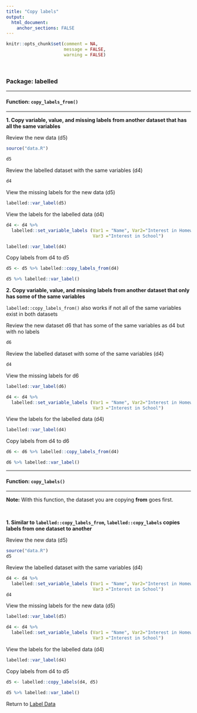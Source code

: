 ```yaml
---
title: "Copy labels"
output: 
  html_document:
    anchor_sections: FALSE
---
```


```r
knitr::opts_chunk$set(comment = NA,
                      message = FALSE,
                      warning = FALSE)
```

<br>


### Package: labelled

---

#### Function: `copy_labels_from()`

---

**1\. Copy variable, value, and missing labels from another dataset that has all the same variables**

Review the new data (d5)

```r

source("data.R")

d5

```

Review the labelled dataset with the same variables (d4)

```r

d4

```


View the missing labels for the new data (d5)

```r

labelled::var_label(d5)

```


View the labels for the labelled data (d4)

```r

d4 <- d4 %>%
  labelled::set_variable_labels (Var1 = "Name", Var2="Interest in Homework", 
                                 Var3 ="Interest in School")

```


```r

labelled::var_label(d4)

```


Copy labels from d4 to d5

```r

d5 <- d5 %>% labelled::copy_labels_from(d4)

d5 %>% labelled::var_label()

```


**2\. Copy variable, value, and missing labels from another dataset that only has some of the same variables**

`labelled::copy_labels_from()` also works if not all of the same variables exist in both datasets

Review the new dataset d6 that has some of the same variables as d4 but with no labels

```r

d6

```

Review the labelled dataset with some of the same variables (d4)

```r

d4

```


View the missing labels for d6

```r

labelled::var_label(d6)

```


```r

d4 <- d4 %>%
  labelled::set_variable_labels (Var1 = "Name", Var2="Interest in Homework", 
                                 Var3 ="Interest in School")

```


View the labels for the labelled data (d4)

```r

labelled::var_label(d4)

```


Copy labels from d4 to d6

```r

d6 <- d6 %>% labelled::copy_labels_from(d4)

d6 %>% labelled::var_label()

```


---

#### Function: `copy_labels()`

---

**Note:** With this function, the dataset you are copying **from** goes first.

<br>

**1\. Similar to `labelled::copy_labels_from`, `labelled::copy_labels` copies labels from one dataset to another**

Review the new data (d5)

```r

source("data.R")
d5

```

Review the labelled dataset with the same variables (d4)

```r

d4 <- d4 %>%
  labelled::set_variable_labels (Var1 = "Name", Var2="Interest in Homework", 
                                 Var3 ="Interest in School")
d4

```


View the missing labels for the new data (d5)

```r

labelled::var_label(d5)

```

```r

d4 <- d4 %>%
  labelled::set_variable_labels (Var1 = "Name", Var2="Interest in Homework", 
                                 Var3 ="Interest in School")

```


View the labels for the labelled data (d4)

```r

labelled::var_label(d4)

```

Copy labels from d4 to d5

```r

d5 <- labelled::copy_labels(d4, d5)

d5 %>% labelled::var_label()

```


Return to [Label Data](https://github.com/Cghlewis/data-wrangling-functions/wiki/Label Data)